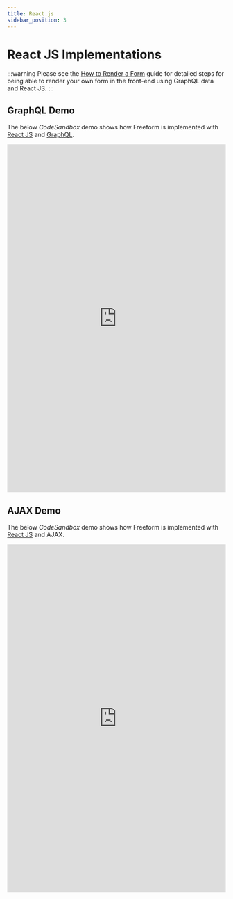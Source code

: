 ```yaml
---
title: React.js
sidebar_position: 3
---
```



# React JS Implementations <Badge type="feature" text="Improved 4.1.0+" />

:::warning
Please see the [How to Render a Form](./graphql.mdx#how-to-render-a-form) guide for detailed steps for being able to render your own form in the front-end using GraphQL data and React JS.
:::

## GraphQL Demo

The below _CodeSandbox_ demo shows how Freeform is implemented with [React JS](https://react.dev/) and [GraphQL](./graphql.mdx).

<iframe
  title="React JS + GraphQL CodeSandbox Demo"
  id="codesandbox-graphql"
  src="https://codesandbox.io/p/github/solspace/craft-freeform-demo-reactjs-graphql/"
  scrolling="yes"
  height="800px"
  width="100%"
  class="app-demo"
  frameborder="0"
></iframe>

## AJAX Demo

The below _CodeSandbox_ demo shows how Freeform is implemented with [React JS](https://react.dev/) and AJAX.

<iframe
  title="React JS + AJAX CodeSandbox Demo"
  id="codesandbox-ajax"
  src="https://codesandbox.io/p/github/solspace/craft-freeform-demo-reactjs-ajax/"
  scrolling="yes"
  height="800px"
  width="100%"
  class="app-demo"
  frameborder="0"
></iframe>
